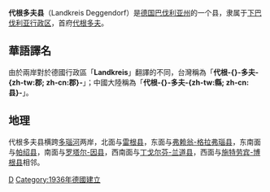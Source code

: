 {{noteTA
|G1=德国地名
|G2=Landkreis
|G3=单位
}}
{{德国县级行政单位
| 县徽图 = Image:Wappen Landkreis Deggendorf.svg
| 在德国内的位置图 = Image:Lage des Landkreises Deggendorf in Deutschland.png
| 所属联邦州 = 巴伐利亚州
| 所属行政区 = 下巴伐利亚行政区
| 首府 = 代根多夫
| 面积 = 861.3
| 人口 = 116,596
| 统计时间 = 2015年12月31日
| 人口密度 = 135
| 汽车牌号 = DEG
| 下设城镇 = 3个市、23个镇
| 政府地址 = Herrenstr. 18<br />94469 Deggendorf
| 政府网站 = www.landkreis-deggendorf.de
| 在州内的位置图 = Image:Bavaria_deg.png
|}}

'''代根多夫县'''（Landkreis Deggendorf）是[[德国|德国]][[巴伐利亚州|巴伐利亚州]]的一个县，隶属于[[下巴伐利亚行政区|下巴伐利亚行政区]]，首府[[代根多夫|代根多夫]]。

== 華語譯名 ==
由於兩岸對於德國行政區「'''Landkreis'''」翻譯的不同，台灣稱為「'''代根-{}-多夫-{zh-tw:郡; zh-cn:郡}-'''」；中國大陸稱為「'''代根-{}-多夫-{zh-tw:縣; zh-cn:县}-'''」。

== 地理 ==
代根多夫县横跨[[多瑙河|多瑙河]]两岸，北面与[[雷根县|雷根县]]，东面与[[弗赖翁-格拉弗瑙县|弗赖翁-格拉弗瑙县]]，东南面与[[帕绍县|帕绍县]]，南面与[[罗塔尔-因县|罗塔尔-因县]]，西南面与[[丁戈尔芬-兰道县|丁戈尔芬-兰道县]]，西面与[[施特劳宾-博根县|施特劳宾-博根县]]相邻。

{{巴伐利亚州行政区划}}
{{Authority control}}
{{Germany-geo-stub}}

[[Category:巴伐利亚州行政区划|D]]
[[Category:1936年德國建立|Category:1936年德國建立]]